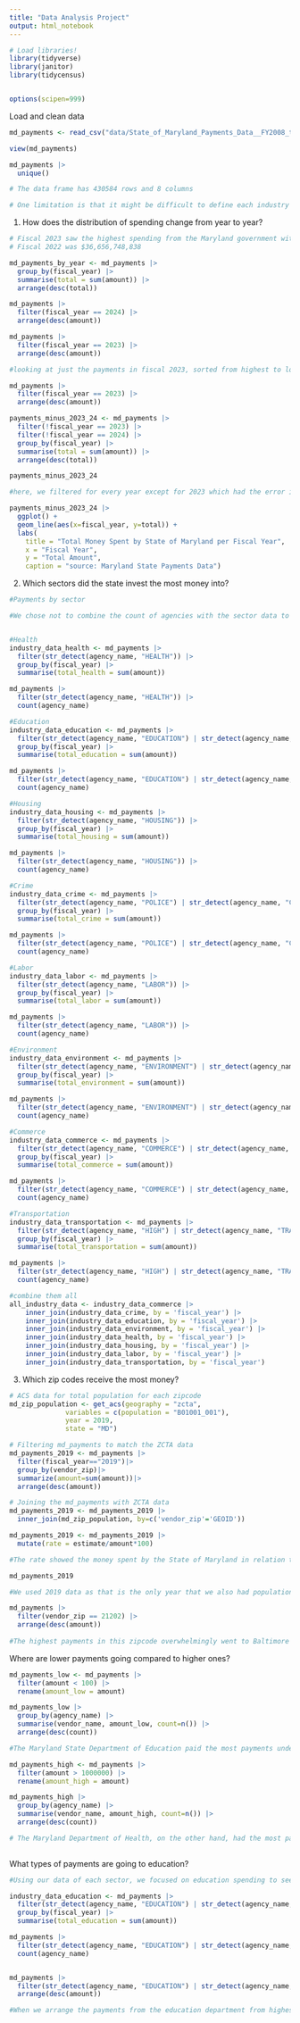 ```yaml
---
title: "Data Analysis Project"
output: html_notebook
---
```


```r

# Load libraries!
library(tidyverse)
library(janitor)
library(tidycensus)


options(scipen=999)

```

Load and clean data

```r

md_payments <- read_csv("data/State_of_Maryland_Payments_Data__FY2008_to_FY2024.csv") |> clean_names() |> unique()

view(md_payments)

md_payments |>
  unique()

# The data frame has 430584 rows and 8 columns

# One limitation is that it might be difficult to define each industry just based on agency, and we do not know what each code in the category column means or stands for. In terms of timeframe, we do not have limitations as our data spans from 2008 to 2024.

```

1.  How does the distribution of spending change from year to year?

```r

# Fiscal 2023 saw the highest spending from the Maryland government with $193,756,398,403 paid.
# Fiscal 2022 was $36,656,748,838	

md_payments_by_year <- md_payments |>
  group_by(fiscal_year) |>
  summarise(total = sum(amount)) |>
  arrange(desc(total)) 

md_payments |>
  filter(fiscal_year == 2024) |>
  arrange(desc(amount)) 

md_payments |>
  filter(fiscal_year == 2023) |>
  arrange(desc(amount)) 

#looking at just the payments in fiscal 2023, sorted from highest to lowest, payments are repeated five times so they are counted five times, which is why the total money seems to be so high. The agency name, vendor name and amount are the exact same, and each is repeated the same amount so we believe this is a data entry error that made its way into the dataset.

md_payments |>
  filter(fiscal_year == 2023) |>
  arrange(desc(amount))

payments_minus_2023_24 <- md_payments |>
  filter(!fiscal_year == 2023) |>
  filter(!fiscal_year == 2024) |>
  group_by(fiscal_year) |>
  summarise(total = sum(amount)) |>
  arrange(desc(total)) 

payments_minus_2023_24

#here, we filtered for every year except for 2023 which had the error in the data to then visualize how spending changed from year to year. We also took out fiscal 2024 because the fiscal year has not ended yet.

payments_minus_2023_24 |>
  ggplot() + 
  geom_line(aes(x=fiscal_year, y=total)) +
  labs(
    title = "Total Money Spent by State of Maryland per Fiscal Year",
    x = "Fiscal Year",
    y = "Total Amount",
    caption = "source: Maryland State Payments Data") 

```

2.  Which sectors did the state invest the most money into?

```r

#Payments by sector

#We chose not to combine the count of agencies with the sector data to see the different agencies that were included in each str_detect. This allowed us to view what was counted and have a more reliable and understandable dataset.


#Health
industry_data_health <- md_payments |>
  filter(str_detect(agency_name, "HEALTH")) |>
  group_by(fiscal_year) |>
  summarise(total_health = sum(amount))

md_payments |>
  filter(str_detect(agency_name, "HEALTH")) |>
  count(agency_name)

#Education
industry_data_education <- md_payments |>
  filter(str_detect(agency_name, "EDUCATION") | str_detect(agency_name, "SCHOOL")) |>
  group_by(fiscal_year) |>
  summarise(total_education = sum(amount))

md_payments |>
  filter(str_detect(agency_name, "EDUCATION") | str_detect(agency_name, "SCHOOL")) |>
  count(agency_name)

#Housing
industry_data_housing <- md_payments |>
  filter(str_detect(agency_name, "HOUSING")) |>
  group_by(fiscal_year) |>
  summarise(total_housing = sum(amount))

md_payments |>
  filter(str_detect(agency_name, "HOUSING")) |>
  count(agency_name)

#Crime
industry_data_crime <- md_payments |>
  filter(str_detect(agency_name, "POLICE") | str_detect(agency_name, "CRIME") | str_detect(agency_name, "SAFETY")) |>
  group_by(fiscal_year) |>
  summarise(total_crime = sum(amount))

md_payments |>
  filter(str_detect(agency_name, "POLICE") | str_detect(agency_name, "CRIME") | str_detect(agency_name, "SAFETY")) |>
  count(agency_name)

#Labor
industry_data_labor <- md_payments |>
  filter(str_detect(agency_name, "LABOR")) |>
  group_by(fiscal_year) |>
  summarise(total_labor = sum(amount))

md_payments |>
  filter(str_detect(agency_name, "LABOR")) |>
  count(agency_name)

#Environment
industry_data_environment <- md_payments |>
  filter(str_detect(agency_name, "ENVIRONMENT") | str_detect(agency_name, "AGRICULTURE")) |>
  group_by(fiscal_year) |>
  summarise(total_environment = sum(amount))

md_payments |>
  filter(str_detect(agency_name, "ENVIRONMENT") | str_detect(agency_name, "AGRICULTURE")) |>
  count(agency_name)

#Commerce
industry_data_commerce <- md_payments |>
  filter(str_detect(agency_name, "COMMERCE") | str_detect(agency_name, "COMPTROLLER")) |>
  group_by(fiscal_year) |>
  summarise(total_commerce = sum(amount))

md_payments |>
  filter(str_detect(agency_name, "COMMERCE") | str_detect(agency_name, "COMPTROLLER")) |>
  count(agency_name)

#Transportation
industry_data_transportation <- md_payments |>
  filter(str_detect(agency_name, "HIGH") | str_detect(agency_name, "TRANS") | str_detect(agency_name, "MDOT")) |>
  group_by(fiscal_year) |>
  summarise(total_transportation = sum(amount))

md_payments |>
  filter(str_detect(agency_name, "HIGH") | str_detect(agency_name, "TRANS") | str_detect(agency_name, "MDOT")) |>
  count(agency_name)

#combine them all
all_industry_data <- industry_data_commerce |>
    inner_join(industry_data_crime, by = 'fiscal_year') |>
    inner_join(industry_data_education, by = 'fiscal_year') |>
    inner_join(industry_data_environment, by = 'fiscal_year') |>
    inner_join(industry_data_health, by = 'fiscal_year') |>
    inner_join(industry_data_housing, by = 'fiscal_year') |>
    inner_join(industry_data_labor, by = 'fiscal_year') |>
    inner_join(industry_data_transportation, by = 'fiscal_year')

```

3.  Which zip codes receive the most money?

```r

# ACS data for total population for each zipcode
md_zip_population <- get_acs(geography = "zcta",
              variables = c(population = "B01001_001"),
              year = 2019,
              state = "MD")

# Filtering md_payments to match the ZCTA data
md_payments_2019 <- md_payments |>
  filter(fiscal_year=="2019")|>
  group_by(vendor_zip)|>
  summarize(amount=sum(amount))|>
  arrange(desc(amount))

# Joining the md_payments with ZCTA data
md_payments_2019 <- md_payments_2019 |>
  inner_join(md_zip_population, by=c('vendor_zip'='GEOID'))

md_payments_2019 <- md_payments_2019 |>
  mutate(rate = estimate/amount*100)

#The rate showed the money spent by the State of Maryland in relation to the population of a given zipcode. But this did not show us much.

md_payments_2019

#We used 2019 data as that is the only year that we also had population data for. The zipcode that the State of Maryland gave the most money to was 21202, which is in Baltimore.

md_payments |>
  filter(vendor_zip == 21202) |>
  arrange(desc(amount))
  
#The highest payments in this zipcode overwhelmingly went to Baltimore City Public Schools from the Maryland State Department of Education.
```

Where are lower payments going compared to higher ones?

```r

md_payments_low <- md_payments |>
  filter(amount < 100) |>
  rename(amount_low = amount)

md_payments_low |>
  group_by(agency_name) |>
  summarise(vendor_name, amount_low, count=n()) |>
  arrange(desc(count))

#The Maryland State Department of Education paid the most payments under $100, as it had a count of 4383 'low' payments

md_payments_high <- md_payments |>
  filter(amount > 1000000) |>
  rename(amount_high = amount)

md_payments_high |> 
  group_by(agency_name) |>
  summarise(vendor_name, amount_high, count=n()) |>
  arrange(desc(count))

# The Maryland Department of Health, on the other hand, had the most payments above $1,000,000, with 5330 'high' payments.
  
```

What types of payments are going to education?

```r

#Using our data of each sector, we focused on education spending to see which agencies recieved the most money and how spending changed over time specifically within education.

industry_data_education <- md_payments |>
  filter(str_detect(agency_name, "EDUCATION") | str_detect(agency_name, "SCHOOL")) |>
  group_by(fiscal_year) |>
  summarise(total_education = sum(amount))

md_payments |>
  filter(str_detect(agency_name, "EDUCATION") | str_detect(agency_name, "SCHOOL")) |>
  count(agency_name)


md_payments |>
  filter(str_detect(agency_name, "EDUCATION") | str_detect(agency_name, "SCHOOL")) |>
  arrange(desc(amount))

#When we arrange the payments from the education department from highest to lowest, the highest payment went to the Mount Rainier Police Department, which could be something to look into. After this, Baltimore City Public Schools recieved the next highest payment followed by the Prince George's County Board of Education and Prince George's County Public Schools. We noticed Overlea High School in Baltimore County was one of the few schools that recieved such a high payment as opposed to the districts.

```
